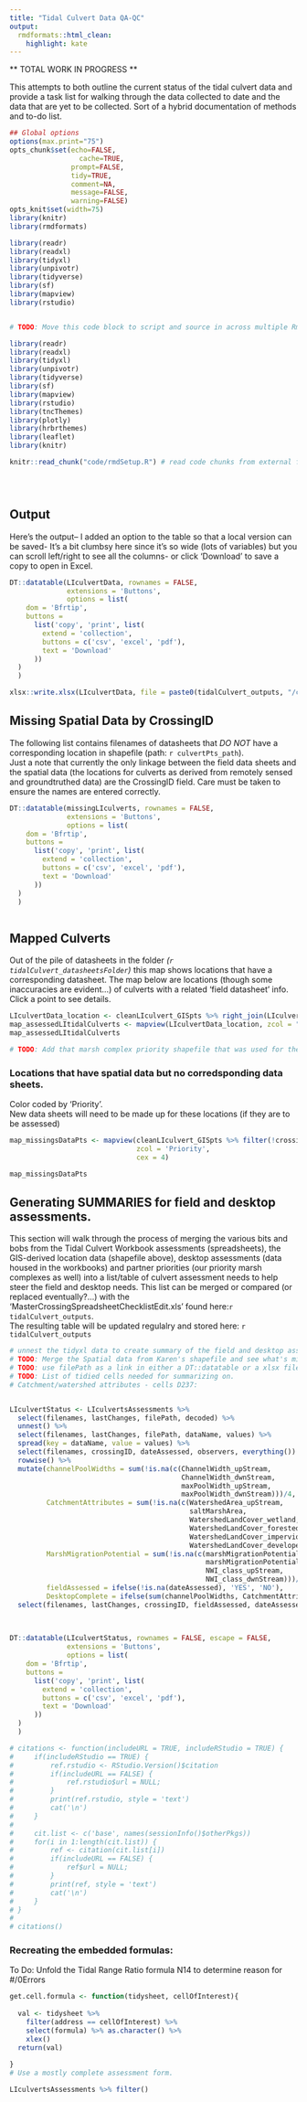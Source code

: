 ```yaml
---
title: "Tidal Culvert Data QA-QC"
output: 
  rmdformats::html_clean:
    highlight: kate
---
```

** TOTAL WORK IN PROGRESS **

This attempts to both outline the current status of the tidal culvert data and provide a task list for walking through the data collected to date and the data that are yet to be collected. Sort of a hybrid documentation of methods and to-do list.

```r


## Global options
options(max.print="75")
opts_chunk$set(echo=FALSE,
	             cache=TRUE,
               prompt=FALSE,
               tidy=TRUE,
               comment=NA,
               message=FALSE,
               warning=FALSE)
opts_knit$set(width=75)
library(knitr)
library(rmdformats)

library(readr)
library(readxl)
library(tidyxl)
library(unpivotr)
library(tidyverse)
library(sf)
library(mapview)
library(rstudio)


# TODO: Move this code block to script and source in across multiple Rmds

library(readr)
library(readxl)
library(tidyxl)
library(unpivotr)
library(tidyverse)
library(sf)
library(mapview)
library(rstudio)
library(tncThemes)
library(plotly)
library(hrbrthemes)
library(leaflet)
library(knitr)

knitr::read_chunk("code/rmdSetup.R") # read code chunks from external files to extend beyond multiple Rmds.
```

```r
```

```r
```

```r
```


## Output 
Here's the output-- 
I added an option to the table so that a local version can be saved- It's a bit clumbsy here since it's so wide (lots of variables) but you can scroll left/right to see all the columns- or click 'Download' to save a copy to open in Excel.
 
```r
DT::datatable(LIculvertData, rownames = FALSE, 
              extensions = 'Buttons', 
              options = list(
    dom = 'Bfrtip',
    buttons =
      list('copy', 'print', list(
        extend = 'collection',
        buttons = c('csv', 'excel', 'pdf'),
        text = 'Download'
      ))
  )
  )

xlsx::write.xlsx(LIculvertData, file = paste0(tidalCulvert_outputs, "/compiledTidalData.xlsx"))

```


## Missing Spatial Data by CrossingID
The following list contains filenames of datasheets that *DO NOT* have a corresponding location in shapefile (path: `r culvertPts_path `).  
Just a note that currently the only linkage between the field data sheets and the spatial data (the locations for culverts as derived from remotely sensed and groundtruthed data) are the CrossingID field. Care must be taken to ensure the names are entered correctly.  

```r
DT::datatable(missingLIculverts, rownames = FALSE, 
              extensions = 'Buttons', 
              options = list(
    dom = 'Bfrtip',
    buttons =
      list('copy', 'print', list(
        extend = 'collection',
        buttons = c('csv', 'excel', 'pdf'),
        text = 'Download'
      ))
  )
  )



```


## Mapped Culverts
Out of the pile of datasheets in the folder _(`r tidalCulvert_datasheetsFolder`)_ this map shows locations that have a corresponding datasheet. 
The map below are locations (though some inaccuracies are evident...) of culverts with a related 'field datasheet' info. Click a point to see details. 

```r

LIculvertData_location <- cleanLIculvert_GISpts %>% right_join(LIculvertData, by = "crossingID") # this object is picking up 2 extra joins- perhaps dupicate CrossingIDs?
map_assessedLItidalCulverts <- mapview(LIculvertData_location, zcol = "Assessed", cex = 4)
map_assessedLItidalCulverts

# TODO: Add that marsh complex priority shapefile that was used for the ebird work.
```

### Locations that have spatial data but no corredsponding data sheets. 

Color coded by 'Priority'.  
New data sheets will need to be made up for these locations (if they are to be assessed)


```r

map_missingsDataPts <- mapview(cleanLIculvert_GISpts %>% filter(!crossingID %in% LIculvertData$crossingID), 
                               zcol = 'Priority', 
                               cex = 4)

map_missingsDataPts

```

## Generating SUMMARIES for field and desktop assessments.
This section will walk through the process of merging the various bits and bobs from the Tidal Culvert Workbook assessments (spreadsheets), the GIS-derived location data (shapefile above), desktop assessments (data housed in the workbooks) and partner priorities (our priority marsh complexes as well) into a list/table of culvert assessment needs to help steer the field and desktop needs. This list can be merged or compared (or replaced eventually?...) with the 'MasterCrossingSpreadsheetChecklistEdit.xls' found here:`r tidalCulvert_outputs`.   
The resulting table will be updated regulalry and stored here: `r tidalCulvert_outputs`


```r

# unnest the tidyxl data to create summary of the field and desktop assessments. 
# TODO: Merge the Spatial data from Karen's shapefile and see what's missing what.
# TODO: use filePath as a link in either a DT::datatable or a xlsx file with embedded links (not sure this is doable in R). Needs to be relative path to work properly.
# TODO: List of tidied cells needed for summarizing on.
# Catchment/watershed attributes - cells D237:


LIculvertStatus <- LIculvertsAssessments %>% 
  select(filenames, lastChanges, filePath, decoded) %>% 
  unnest() %>% 
  select(filenames, lastChanges, filePath, dataName, values) %>%
  spread(key = dataName, value = values) %>% 
  select(filenames, crossingID, dateAssessed, observers, everything()) %>% # organize the order of the columns.
  rowwise() %>% 
  mutate(channelPoolWidths = sum(!is.na(c(ChannelWidth_upStream, 
                                          ChannelWidth_dwnStream, 
                                          maxPoolWidth_upStream, 
                                          maxPoolWidth_dwnStream)))/4,
         CatchmentAttributes = sum(!is.na(c(WatershedArea_upStream, 
                                            saltMarshArea, 
                                            WatershedLandCover_wetland, 
                                            WatershedLandCover_forested, 
                                            WatershedLandCover_impervious, 
                                            WatershedLandCover_developed)))/6,
         MarshMigrationPotential = sum(!is.na(c(marshMigrationPotential_acres, 
                                                marshMigrationPotential_evalUnit, 
                                                NWI_class_upStream, 
                                                NWI_class_dwnStream)))/4,
         fieldAssessed = ifelse(!is.na(dateAssessed), 'YES', 'NO'),
         DesktopComplete = ifelse(sum(channelPoolWidths, CatchmentAttributes, MarshMigrationPotential) == 3, "YES", "NO")) %>%
  select(filenames, lastChanges, crossingID, fieldAssessed, dateAssessed, observers, channelPoolWidths, CatchmentAttributes, MarshMigrationPotential, DesktopComplete)
 

  
DT::datatable(LIculvertStatus, rownames = FALSE, escape = FALSE,
              extensions = 'Buttons', 
              options = list(
    dom = 'Bfrtip',
    buttons =
      list('copy', 'print', list(
        extend = 'collection',
        buttons = c('csv', 'excel', 'pdf'),
        text = 'Download'
      ))
  )
  )


```



```r
# citations <- function(includeURL = TRUE, includeRStudio = TRUE) {
#     if(includeRStudio == TRUE) {
#         ref.rstudio <- RStudio.Version()$citation
#         if(includeURL == FALSE) {
#             ref.rstudio$url = NULL;
#         }
#         print(ref.rstudio, style = 'text')
#         cat('\n')
#     }
#
#     cit.list <- c('base', names(sessionInfo()$otherPkgs))
#     for(i in 1:length(cit.list)) {
#         ref <- citation(cit.list[i])
#         if(includeURL == FALSE) {
#             ref$url = NULL;
#         }
#         print(ref, style = 'text')
#         cat('\n')
#     }
# }
#
# citations()
```


### Recreating the embedded formulas:

To Do:
Unfold the Tidal Range Ratio formula N14 to determine reason for #/0Errors


```r


get.cell.formula <- function(tidysheet, cellOfInterest){
  
  val <- tidysheet %>% 
    filter(address == cellOfInterest) %>% 
    select(formula) %>% as.character() %>% 
    xlex()
  return(val)
  
}
# Use a mostly complete assessment form. 

LIculvertsAssessments %>% filter()

```



